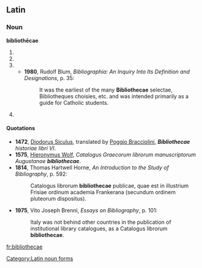 ==Latin==

===Noun===
'''bibliothēcae'''

# {{inflection of|bibliotheca|bibliothēca|gen|s}}
# {{inflection of|bibliotheca|bibliothēca|dat|s}}
# {{inflection of|bibliotheca|bibliothēca|nom|p}}
#*'''1980''', Rudolf Blum, ''Bibliographia: An Inquiry Into Its Definition and Designations'', p. 35:
#*:It was the earliest of the many '''Bibliothecae''' selectae, Bibliotheques choisies, etc. and was intended primarily as a guide for Catholic students.
# {{inflection of|bibliotheca|bibliothēca|voc|p}}

====Quotations====
*'''1472''', [[w:Diodorus Siculus|Diodorus Siculus]], translated by [[w:Gian Francesco Poggio Bracciolini|Poggio Bracciolini]], '''''Bibliothecae''' historiae libri VI''.
*'''1575''', [[w:Hieronymus Wolf|Hieronymus Wolf]], ''Catalogus Graecorum librorum manuscriptorum Augustanae '''bibliothecae'''''.
*'''1814''', Thomas Hartwell Horne, ''An Introduction to the Study of Bibliography'', p. 592:
*:Catalogus librorum '''bibliothecae''' publicae, quae est in illustrium Frisiae ordinum academia  Frankerana (secundum ordinem pluteorum dispositus).
*'''1975''', Vito Joseph Brenni, ''Essays on Bibliography'', p. 101:
*:Italy was not behind other countries in the publication of institutional library catalogues, as a Catalogus librorum '''bibliothecae'''.

[[Category:Latin noun forms]]

[[fr:bibliothecae]]